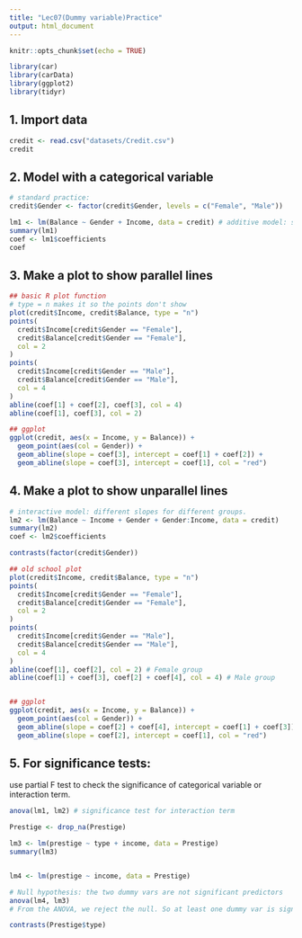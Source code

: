 ```yaml
---
title: "Lec07(Dummy variable)Practice"
output: html_document
---
```


```r
knitr::opts_chunk$set(echo = TRUE)
```


```r
library(car)
library(carData)
library(ggplot2)
library(tidyr)
```



## 1. Import data
```r
credit <- read.csv("datasets/Credit.csv")
credit
```

## 2. Model with a categorical variable
```r
# standard practice:
credit$Gender <- factor(credit$Gender, levels = c("Female", "Male"))

lm1 <- lm(Balance ~ Gender + Income, data = credit) # additive model: same slope for different group
summary(lm1)
coef <- lm1$coefficients
coef
```

## 3.  Make a plot to show parallel lines 
```r
## basic R plot function
# type = n makes it so the points don't show
plot(credit$Income, credit$Balance, type = "n")
points(
  credit$Income[credit$Gender == "Female"],
  credit$Balance[credit$Gender == "Female"],
  col = 2
)
points(
  credit$Income[credit$Gender == "Male"],
  credit$Balance[credit$Gender == "Male"],
  col = 4
)
abline(coef[1] + coef[2], coef[3], col = 4)
abline(coef[1], coef[3], col = 2)

## ggplot
ggplot(credit, aes(x = Income, y = Balance)) +
  geom_point(aes(col = Gender)) +
  geom_abline(slope = coef[3], intercept = coef[1] + coef[2]) +
  geom_abline(slope = coef[3], intercept = coef[1], col = "red")
```


## 4. Make a plot to show unparallel lines

```r
# interactive model: different slopes for different groups.
lm2 <- lm(Balance ~ Income + Gender + Gender:Income, data = credit)
summary(lm2)
coef <- lm2$coefficients

contrasts(factor(credit$Gender))

## old school plot
plot(credit$Income, credit$Balance, type = "n")
points(
  credit$Income[credit$Gender == "Female"],
  credit$Balance[credit$Gender == "Female"],
  col = 2
)
points(
  credit$Income[credit$Gender == "Male"],
  credit$Balance[credit$Gender == "Male"],
  col = 4
)
abline(coef[1], coef[2], col = 2) # Female group
abline(coef[1] + coef[3], coef[2] + coef[4], col = 4) # Male group


## ggplot
ggplot(credit, aes(x = Income, y = Balance)) +
  geom_point(aes(col = Gender)) +
  geom_abline(slope = coef[2] + coef[4], intercept = coef[1] + coef[3]) +
  geom_abline(slope = coef[2], intercept = coef[1], col = "red")
```

## 5. For significance tests:

use partial F test to check the significance of categorical variable or interaction term.

```r
anova(lm1, lm2) # significance test for interaction term
```


```r
Prestige <- drop_na(Prestige)

lm3 <- lm(prestige ~ type + income, data = Prestige)
summary(lm3)


lm4 <- lm(prestige ~ income, data = Prestige)

# Null hypothesis: the two dummy vars are not significant predictors
anova(lm4, lm3)
# From the ANOVA, we reject the null. So at least one dummy var is significant.

contrasts(Prestige$type)
```

